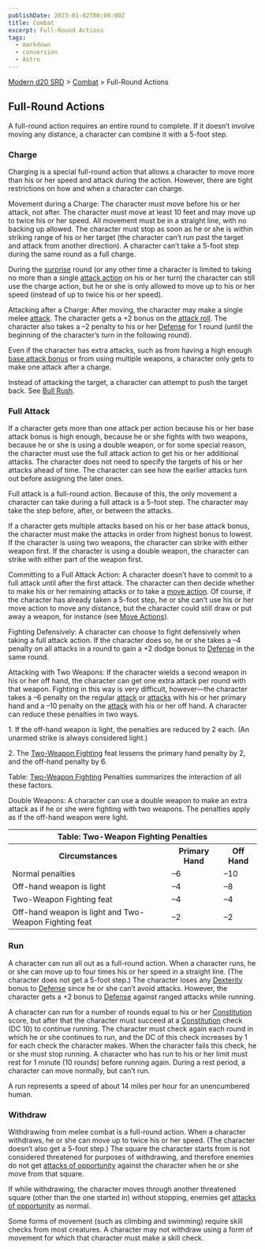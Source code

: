 ```yaml
---
publishDate: 2023-01-02T00:00:00Z
title: Combat
excerpt: Full-Round Actions
tags:
  - markdown
  - conversion
  - Astro
---
```


[Modern d20 SRD](/#modernD20) > [Combat](modern-d20-srd-combat-index) > Full-Round Actions

## Full-Round Actions

A full-round action requires an entire round to complete. If it doesn’t
involve moving any distance, a character can combine it with a 5-foot step.

### Charge

Charging is a special full-round action that allows a character to move more
than his or her speed and attack during the action. However, there are tight
restrictions on how and when a character can charge.

Movement during a Charge: The character must move before his or her attack,
not after. The character must move at least 10 feet and may move up to twice
his or her speed. All movement must be in a straight line, with no backing up
allowed. The character must stop as soon as he or she is within striking range
of his or her target (the character can’t run past the target and attack from
another direction). A character can’t take a 5-foot step during the same round
as a full charge.

During the [surprise](modern-d20-srd-combat-surprise) round (or any other time
a character is limited to taking no more than a single [attack action](modern-d20-srd-combat-attack-actions) on his or her turn) the
character can still use the charge action, but he or she is only allowed to
move up to his or her speed (instead of up to twice his or her speed).

Attacking after a Charge: After moving, the character may make a single melee
[attack](modern-d20-srd-combat-attack-roll). The character gets a +2 bonus on
the [attack roll](modern-d20-srd-combat-attack-roll). The character also takes
a –2 penalty to his or her [Defense](modern-d20-srd-combat-defense) for 1
round (until the beginning of the character’s turn in the following round).

Even if the character has extra attacks, such as from having a high enough
[base attack bonus](modern-d20-srd-combat-attack-bonus) or from using multiple
weapons, a character only gets to make one attack after a charge.

Instead of attacking the target, a character can attempt to push the target
back. See [Bull Rush](modern-d20-srd-combat-bull-rush).

### Full Attack

If a character gets more than one attack per action because his or her base
attack bonus is high enough, because he or she fights with two weapons,
because he or she is using a double weapon, or for some special reason, the
character must use the full attack action to get his or her additional
attacks. The character does not need to specify the targets of his or her
attacks ahead of time. The character can see how the earlier attacks turn out
before assigning the later ones.

Full attack is a full-round action. Because of this, the only movement a
character can take during a full attack is a 5-foot step. The character may
take the step before, after, or between the attacks.

If a character gets multiple attacks based on his or her base attack bonus,
the character must make the attacks in order from highest bonus to lowest. If
the character is using two weapons, the character can strike with either
weapon first. If the character is using a double wea­pon, the character can
strike with either part of the weapon first.

Committing to a Full Attack Action: A character doesn’t have to commit to a
full attack until after the first attack. The character can then decide
whether to make his or her remaining attacks or to take a [move action](modern-d20-srd-combat-move-actions). Of course, if the character has
already taken a 5-foot step, he or she can’t use his or her move action to
move any distance, but the character could still draw or put away a weapon,
for instance (see [Move Actions](modern-d20-srd-combat-move-actions)).

Fighting Defensively: A character can choose to fight defensively when taking
a full attack action. If the character does so, he or she takes a –4 penalty
on all attacks in a round to gain a +2 dodge bonus to
[Defense](modern-d20-srd-combat-defense) in the same round.

Attacking with Two Weapons: If the character wields a second weapon in his or
her off hand, the character can get one extra attack per round with that
weapon. Fighting in this way is very difficult, however—the character takes a
–6 penalty on the regular [attack](modern-d20-srd-combat-attack-roll) or
[attacks](modern-d20-srd-combat-attack-roll) with his or her primary hand and
a –10 penalty on the [attack](modern-d20-srd-combat-attack-roll) with his or
her off hand. A character can reduce these penalties in two ways.

1\. If the off-hand weapon is light, the penalties are reduced by 2 each. (An
unarmed strike is always considered light.)

2\. The [Two-Weapon Fighting](modern-d20-srd-feats-two-weapon-fighting) feat
lessens the primary hand penalty by 2, and the off-hand penalty by 6.

Table: [Two-Weapon Fighting](modern-d20-srd-feats-two-weapon-fighting)
Penalties summarizes the interaction of all these factors.

Double Weapons: A character can use a double weapon to make an extra attack as
if he or she were fighting with two weapons. The penalties apply as if the
off-hand weapon were light.


<table><tr><th colspan="3"> Table: Two-Weapon Fighting Penalties </th></tr> <tr><th> Circumstances</th><th> Primary Hand</th><th> Off Hand </th></tr> <tr><td> Normal penalties</td><td> –6</td><td> –10 </td></tr> <tr class="shaded"><td>Off-hand weapon is light</td><td> –4</td><td> –8 </td></tr> <tr><td>Two-Weapon Fighting feat</td><td> –4</td><td> –4 </td></tr> <tr class="shaded"><td>Off-hand weapon is light and Two-Weapon Fighting feat</td><td> –2</td><td> –2 </td></tr></table>


### Run

A character can run all out as a full-round action. When a character runs, he
or she can move up to four times his or her speed in a straight line. (The
character does not get a 5-foot step.) The character loses any
[Dexterity](modern-d20-srd-basics-ability-scores) bonus to
[Defense](modern-d20-srd-combat-defense) since he or she can’t avoid attacks.
However, the character gets a +2 bonus to [Defense](modern-d20-srd-combat-defense) against ranged attacks while running.

A character can run for a number of rounds equal to his or her
[Constitution](modern-d20-srd-basics-ability-scores) score, but after that the
character must succeed at a [Constitution](modern-d20-srd-basics-ability-scores) check (DC 10) to continue running. The character must check again each
round in which he or she continues to run, and the DC of this check increases
by 1 for each check the character makes. When the character fails this check,
he or she must stop running. A character who has run to his or her limit must
rest for 1 minute (10 rounds) before running again. During a rest period, a
character can move normally, but can’t run.

A run represents a speed of about 14 miles per hour for an unencumbered human.

### Withdraw

Withdrawing from melee combat is a full-round action. When a character
withdraws, he or she can move up to twice his or her speed. (The character
doesn’t also get a 5-foot step.) The square the character starts from is not
considered threatened for purposes of withdrawing, and therefore enemies do
not get [attacks of opportunity](modern-d20-srd-combat-attacks-of-opportunity)
against the character when he or she move from that square.

If while withdrawing, the character moves through another threatened square
(other than the one started in) without stopping, enemies get [attacks of opportunity](modern-d20-srd-combat-attacks-of-opportunity) as normal.

Some forms of movement (such as climbing and swimming) require skill checks
from most creatures. A character may not withdraw using a form of movement for
which that character must make a skill check.

